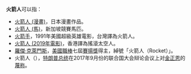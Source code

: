 '''火箭人'''可以指：
*[[火箭人_(漫畫)|火箭人 (漫畫)]]，日本漫畫作品。
*[[火箭人_(馬)|火箭人 (馬)]]，新加坡競賽馬匹。
*[[火箭手|火箭手]]，1991年美國超級英雄電影，台灣譯為火箭人。
*[[火箭人_(2019年電影)|火箭人 (2019年電影)]]，香港譯為搖滾太空人。
*[[羅傑·克萊門斯|羅傑·克萊門斯]]，[[美國職棒|美國職棒]]七屆[[賽揚獎|賽揚獎]]得主，綽號「火箭人（Rocket）」。
*火箭人（{{lang-en|Rocket Man}}），[[唐納·川普|特朗普总统]]在2017年9月份的联合国大会辩论会议上对[[金正恩|金正恩]]的[[蔑称|蔑称]]。

{{消歧義}}